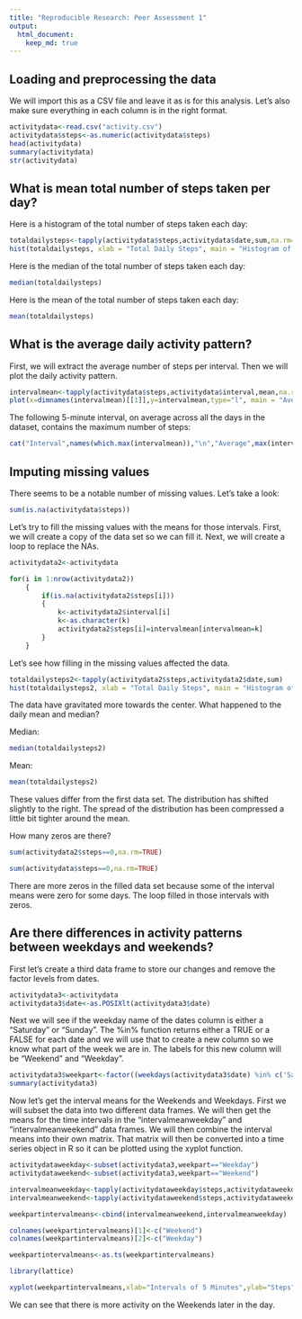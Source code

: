 ```yaml
---
title: "Reproducible Research: Peer Assessment 1"
output: 
  html_document:
    keep_md: true
---
```



## Loading and preprocessing the data

We will import this as a CSV file and leave it as is for this analysis. Let's also make sure everything in each column is in the right format. 

```r
activitydata<-read.csv("activity.csv")
activitydata$steps<-as.numeric(activitydata$steps)
head(activitydata)
summary(activitydata)
str(activitydata)
```

## What is mean total number of steps taken per day?

Here is a histogram of the total number of steps taken each day:

```r
totaldailysteps<-tapply(activitydata$steps,activitydata$date,sum,na.rm=TRUE)
hist(totaldailysteps, xlab = "Total Daily Steps", main = "Histogram of Total Daily Steps")
```

Here is the median of the total number of steps taken each day:
```r
median(totaldailysteps)
```

Here is the mean of the total number of steps taken each day:
```r
mean(totaldailysteps)
```
## What is the average daily activity pattern?

First, we will extract the average number of steps per interval. Then we will plot the daily activity pattern.

```r
intervalmean<-tapply(activitydata$steps,activitydata$interval,mean,na.rm=TRUE)
plot(x=dimnames(intervalmean)[[1]],y=intervalmean,type="l", main = "Average Daily Activity Pattern", xlab = "Intervals - 5 Minutes", ylab = "Interval Means")
```

The following 5-minute interval, on average across all the days in the dataset, contains the maximum number of steps:

```r
cat("Interval",names(which.max(intervalmean)),"\n","Average",max(intervalmean))

```

## Imputing missing values

There seems to be a notable number of missing values. Let's take a look:
```r
sum(is.na(activitydata$steps))
```
Let's try to fill the missing values with the means for those intervals. First, we will create a copy of the data set so we can fill it. Next, we will create a loop to replace the NAs. 

```r
activitydata2<-activitydata

for(i in 1:nrow(activitydata2))
    {
        if(is.na(activitydata2$steps[i]))
        {
            k<-activitydata2$interval[i]
            k<-as.character(k)
            activitydata2$steps[i]=intervalmean[intervalmean=k]
        }
    }
```

Let's see how filling in the missing values affected the data.

```r
totaldailysteps2<-tapply(activitydata2$steps,activitydata2$date,sum)
hist(totaldailysteps2, xlab = "Total Daily Steps", main = "Histogram of Total Daily Steps with NAs Replaced")
```

The data have gravitated more towards the center. What happened to the daily mean and median?

Median:
```r
median(totaldailysteps2)
```

Mean:
```r
mean(totaldailysteps2)
```

These values differ from the first data set. The distribution has shifted slightly to the right. The spread of the distribution has been compressed a little bit tighter around the mean. 

How many zeros are there?
```r
sum(activitydata2$steps==0,na.rm=TRUE)

sum(activitydata$steps==0,na.rm=TRUE)
```

There are more zeros in the filled data set because some of the interval means were zero for some days. The loop filled in those intervals with zeros.

## Are there differences in activity patterns between weekdays and weekends?

First let's create a third data frame to store our changes and remove the factor levels from dates.

```r
activitydata3<-activitydata
activitydata3$date<-as.POSIXlt(activitydata3$date)
```

Next we will see if the weekday name of the dates column is either a "Saturday" or "Sunday". The %in% function returns either a TRUE or a FALSE for each date and we will use that to create a new column so we know what part of the week we are in. The labels for this new column will be "Weekend" and "Weekday".

```r
activitydata3$weekpart<-factor((weekdays(activitydata3$date) %in% c('Saturday','Sunday')),levels=c(TRUE,FALSE),labels=c('Weekend','Weekday'))
summary(activitydata3)
```

Now let's get the interval means for the Weekends and Weekdays. First we will subset the data into two different data frames. We will then get the means for the time intervals in the "intervalmeanweekday" and "intervalmeanweekend" data frames. We will then combine the interval means into their own matrix. That matrix will then be converted into a time series object in R so it can be plotted using the xyplot function.
```r
activitydataweekday<-subset(activitydata3,weekpart=="Weekday")
activitydataweekend<-subset(activitydata3,weekpart=="Weekend")

intervalmeanweekday<-tapply(activitydataweekday$steps,activitydataweekday$interval,mean,na.rm=TRUE)
intervalmeanweekend<-tapply(activitydataweekend$steps,activitydataweekend$interval,mean,na.rm=TRUE)

weekpartintervalmeans<-cbind(intervalmeanweekend,intervalmeanweekday)

colnames(weekpartintervalmeans)[1]<-c("Weekend")
colnames(weekpartintervalmeans)[2]<-c("Weekday")

weekpartintervalmeans<-as.ts(weekpartintervalmeans)

library(lattice)

xyplot(weekpartintervalmeans,xlab="Intervals of 5 Minutes",ylab="Steps")
```

We can see that there is more activity on the Weekends later in the day.